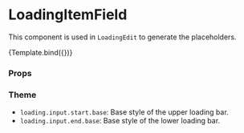 

<Meta title="Components/Loading/LoadingItemInput" component={LoadingInput} />

# LoadingItemField

This component is used in `LoadingEdit` to generate the placeholders.


<Canvas>
  <Story name="Default">{Template.bind({})}</Story>
</Canvas>

### Props

<ArgsTable story="Default" />

### Theme

- `loading.input.start.base`: Base style of the upper loading bar.
- `loading.input.end.base`: Base style of the lower loading bar.
